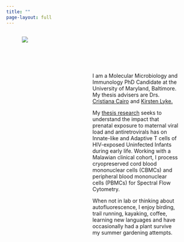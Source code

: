 ```yaml
---
title: ""
page-layout: full
---
```

:::: columns

::: {.column width="5%"}
:::

::: {.column width="30%"}
![](images/RecentPicture.png)
:::

::: {.column width="5%"}

:::

::: {.column width="55%"}

<br></br>

<br></br>

I am a Molecular Microbiology and Immunology PhD Candidate at the University of Maryland, Baltimore. My thesis advisers are Drs. [Cristiana Cairo](https://www.medschool.umaryland.edu/profiles/Cairo-Cristiana/) and [Kirsten Lyke.](https://www.medschool.umaryland.edu/profiles/Lyke-Kirsten/)

My [thesis research](research.qmd) seeks to understand the impact that prenatal exposure to maternal viral load and antiretrovirals has on Innate-like and Adaptive T cells of HIV-exposed Uninfected Infants during early life. Working with a Malawian clinical cohort, I process cryopreserved cord blood mononuclear cells (CBMCs) and peripheral blood mononuclear cells (PBMCs) for Spectral Flow Cytometry. 

When not in lab or thinking about autofluorescence, I enjoy birding, trail running, kayaking, coffee, learning new languages and have occasionally had a plant survive my summer gardening attempts. 





:::

::: {.column width="5%"}

:::

::::

